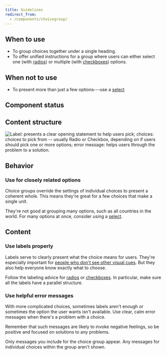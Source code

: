 ```yaml
---
title: Guidelines
redirect_from:
  - /components/choicegroup/
---
```


<ReactExample exampleId="ChoiceGroup-default" />

## When to use

- To group choices together under a single heading.
- To offer unified instructions for a group
  where users can either select one (with [radios](/components/input/radio/))
  or multiple (with [checkboxes](/components/input/checkbox/)) options.

## When not to use

- To present more than just a few options---use a [select](/components/input/select/)

## Component status

<ComponentStatus component="ChoiceGroup" />

## Content structure

![Label: presents a clear opening statement to help users pick; choices: choices to pick from -- usually Radio or Checkbox, depending on if users should pick one or more options; error message: helps users through the problem to a solution.](fileId:4QJZqvBvRrLu6t9mwObCkA;nodeId:0%3A216)

## Behavior

### Use for closely related options

Choice groups override the settings of individual choices to present a coherent whole.
This means they're great for a few choices that make a single unit.

They're not good at grouping many options,
such as all countries in the world.
For many options at once, consider using a [select](/components/input/select/).

## Content

### Use labels properly

Labels serve to clearly present what the choice means for users.
They're especially important for [people who don't see other visual cues](/foundation/accessibility/).
But they also help everyone know exactly what to choose.

Follow the labeling advice for [radios](/components/input/radio/#use-parallel-labels)
or [checkboxes](/components/input/checkbox/#write-positive-labels).
In particular, make sure all the labels have a parallel structure.

### Use helpful error messages

With more complicated choices,
sometimes labels aren't enough
or sometimes the option the user wants isn't available.
Use clear, calm error messages when there's a problem with a choice.

Remember that such messages are likely to invoke negative feelings,
so be positive and focused on solutions to any problems.

Only messages you include for the choice group appear.
Any messages for individual choices within the group aren't shown.

<ReactExample exampleId="ChoiceGroup-error" />
